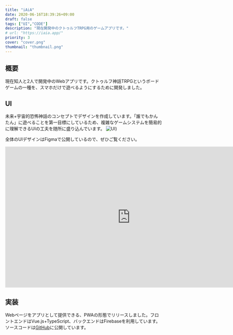 ```yaml
---
title: "iAiA"
date: 2020-06-16T18:39:26+09:00
draft: false
tags: ["UI","CODE"]
description: "現在開発中のクトゥルフTRPG用のゲームアプリです。"
# url: "https://iaia.app/"
priority: 3
cover: "cover.png"
thumbnail: "thumbnail.png"
---
```


## 概要
現在知人と2人で開発中のWebアプリです。クトゥルフ神話TRPGというボードゲームの一種を、スマホだけで遊べるようにするために開発しました。

## UI
未来+宇宙的恐怖神話のコンセプトでデザインを作成しています。「誰でもかんたん」に遊べることを第一目標にしているため、複雑なゲームシステムを簡易的に理解できるUIの工夫を随所に盛り込んでいます。
![UI](./ui.png))

全体のUIデザインはFigmaで公開しているので、ぜひご覧ください。

<iframe class="figma-iframe" style="border: 1px solid rgb(0 0 0 / 0.1);" width="800" height="450" src="https://www.figma.com/embed?embed_host=share&url=https%3A%2F%2Fwww.figma.com%2Ffile%2FcjVUh6J1EYjoztzKKoPHbF7D%2Fiaia%3Fnode-id%3D192%253A0" allowfullscreen></iframe>

## 実装
Webページをアプリとして提供できる、PWAの形態でリリースしました。フロントエンドはVue.js+TypeScript、バックエンドはFirebaseを利用しています。ソースコードは[GitHub](https://github.com/psephopaiktes/iAiA)に公開しています。
